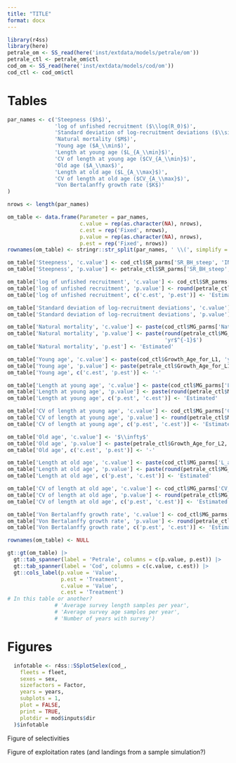 ```yaml
---
title: "TITLE"
format: docx
---
```


```r
library(r4ss)
library(here)
petrale_om <- SS_read(here('inst/extdata/models/petrale/om'))
petrale_ctl <- petrale_om$ctl
cod_om <- SS_read(here('inst/extdata/models/cod/om'))
cod_ctl <- cod_om$ctl
```

# Tables

```r
par_names <- c('Steepness ($h$)',
               'log of unfished recruitment ($\\log(R_0)$)',
               'Standard deviation of log-recruitment deviations ($\\sigma_R$)',
               'Natural mortality ($M$)',
               'Young age ($A_\\min$)',
               'Length at young age ($L_{A_\\min}$)',
               'CV of length at young age ($CV_{A_\\min}$)',
               'Old age ($A_\\max$)',
               'Length at old age ($L_{A_\\max}$)',
               'CV of length at old age ($CV_{A_\\max}$)',
               'Von Bertalanffy growth rate ($K$)'
)

nrows <- length(par_names)

om_table <- data.frame(Parameter = par_names, 
                       c.value = rep(as.character(NA), nrows),
                       c.est = rep('Fixed', nrows),
                       p.value = rep(as.character(NA), nrows),
                       p.est = rep('Fixed', nrows))
rownames(om_table) <- stringr::str_split(par_names, ' \\(', simplify = TRUE)[,1]

om_table['Steepness', 'c.value'] <- cod_ctl$SR_parms['SR_BH_steep', 'INIT']
om_table['Steepness', 'p.value'] <- petrale_ctl$SR_parms['SR_BH_steep', 'INIT']

om_table['log of unfished recruitment', 'c.value'] <- cod_ctl$SR_parms['SR_LN(R0)', 'INIT']
om_table['log of unfished recruitment', 'p.value'] <- round(petrale_ctl$SR_parms['SR_LN(R0)', 'INIT'], 2)
om_table['log of unfished recruitment', c('c.est', 'p.est')] <- 'Estimated'

om_table['Standard deviation of log-recruitment deviations', 'c.value'] <- cod_ctl$SR_parms['SR_sigmaR', 'INIT']
om_table['Standard deviation of log-recruitment deviations', 'p.value'] <- petrale_ctl$SR_parms['SR_sigmaR', 'INIT']

om_table['Natural mortality', 'c.value'] <- paste(cod_ctl$MG_parms['NatM_p_1_Fem_GP_1', 'INIT'], 'yr$^{-1}$')
om_table['Natural mortality', 'p.value'] <- paste(round(petrale_ctl$MG_parms['NatM_p_1_Fem_GP_1', 'INIT'], 3),
                                                  'yr$^{-1}$')
om_table['Natural mortality', 'p.est'] <- 'Estimated'

om_table['Young age', 'c.value'] <- paste(cod_ctl$Growth_Age_for_L1, 'yr')
om_table['Young age', 'p.value'] <- paste(petrale_ctl$Growth_Age_for_L1, 'yr')
om_table['Young age', c('c.est', 'p.est')] <- '-'

om_table['Length at young age', 'c.value'] <- paste(cod_ctl$MG_parms['L_at_Amin_Fem_GP_1', 'INIT'], 'cm')
om_table['Length at young age', 'p.value'] <- paste(round(petrale_ctl$MG_parms['L_at_Amin_Fem_GP_1', 'INIT'], 2), 'cm')
om_table['Length at young age', c('p.est', 'c.est')] <- 'Estimated'

om_table['CV of length at young age', 'c.value'] <- cod_ctl$MG_parms['CV_young_Fem_GP_1', 'INIT']
om_table['CV of length at young age', 'p.value'] <- round(petrale_ctl$MG_parms['CV_young_Fem_GP_1', 'INIT'], 2)
om_table['CV of length at young age', c('p.est', 'c.est')] <- 'Estimated'

om_table['Old age', 'c.value'] <- '$\\infty$'
om_table['Old age', 'p.value'] <- paste(petrale_ctl$Growth_Age_for_L2, 'yrs')
om_table['Old age', c('c.est', 'p.est')] <- '-'

om_table['Length at old age', 'c.value'] <- paste(cod_ctl$MG_parms['L_at_Amax_Fem_GP_1', 'INIT'], 'cm')
om_table['Length at old age', 'p.value'] <- paste(round(petrale_ctl$MG_parms['L_at_Amax_Fem_GP_1', 'INIT'], 2), 'cm')
om_table['Length at old age', c('p.est', 'c.est')] <- 'Estimated'

om_table['CV of length at old age', 'c.value'] <- cod_ctl$MG_parms['CV_old_Fem_GP_1', 'INIT']
om_table['CV of length at old age', 'p.value'] <- round(petrale_ctl$MG_parms['CV_old_Fem_GP_1', 'INIT'], 2)
om_table['CV of length at old age', c('p.est', 'c.est')] <- 'Estimated'

om_table['Von Bertalanffy growth rate', 'c.value'] <- cod_ctl$MG_parms['VonBert_K_Fem_GP_1', 'INIT']
om_table['Von Bertalanffy growth rate', 'p.value'] <- round(petrale_ctl$MG_parms['VonBert_K_Fem_GP_1', 'INIT'], 3)
om_table['Von Bertalanffy growth rate', c('p.est', 'c.est')] <- 'Estimated'

rownames(om_table) <- NULL

gt::gt(om_table) |>
  gt::tab_spanner(label = 'Petrale', columns = c(p.value, p.est)) |>
  gt::tab_spanner(label = 'Cod', columns = c(c.value, c.est)) |>
  gt::cols_label(p.value = 'Value',
                 p.est = 'Treatment',
                 c.value = 'Value',
                 c.est = 'Treatment')
# In this table or another?
               # 'Average survey length samples per year',
               # 'Average survey age samples per year',
               # 'Number of years with survey')

```


# Figures

```r
  infotable <- r4ss::SSplotSelex(cod_,
    fleets = fleet,
    sexes = sex,
    sizefactors = Factor,
    years = years,
    subplots = 1,
    plot = FALSE,
    print = TRUE,
    plotdir = mod$inputs$dir
  )$infotable
```

Figure of selectivities


Figure of exploitation rates (and landings from a sample simulation?)


